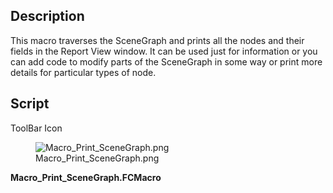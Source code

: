 <languages/>

<div lang="en" dir="ltr" class="mw-content-ltr">
{{Macro
|Name=Macro_Print_SceneGraph
|Description=This macro traverses the SceneGraph and prints all the nodes and their fields in the Report View window. It can be used just for information or you can add code to modify parts of the SceneGraph in some way or print more details for particular types of node.
|Author=Aleph0
|Version=00.03
|Date=2017-10-24
|FCVersion=0.16.6703
|Download=[https://wiki.freecad.org/images/0/0b/Macro_Print_SceneGraph.png ToolBar Icon]
}}
</div>

<div lang="en" dir="ltr" class="mw-content-ltr">
==Description==
</div>

<div lang="en" dir="ltr" class="mw-content-ltr">
This macro traverses the SceneGraph and prints all the nodes and their fields in the Report View window. It can be used just for information or you can add code to modify parts of the SceneGraph in some way or print more details for particular types of node.
</div>        

<div lang="en" dir="ltr" class="mw-content-ltr">
==Script==
</div>

<div lang="en" dir="ltr" class="mw-content-ltr">
ToolBar Icon
</div>
[[Image:Macro_Print_SceneGraph.png]]

'''Macro_Print_SceneGraph.FCMacro'''

{{MacroCode|code=
# -*- coding: utf-8 -*-
"""
***************************************************************************
*                                                                         *
*   This macro traverses the SceneGraph and prints all the nodes and      *
*   their fields in the Report View window. It can be used just for       *
*   information or you can add code to modify parts of the SceneGraph in  *
*   some way or print more details for particular types of node.          *
*                                                                         *
***************************************************************************
*   Copyright © 2017 Richard P. Parkins, M. A.                          *
*                                                                         *
*   This file is a supplement to the FreeCAD CAx development system.      *
*                                                                         *
*   This program is free software; you can redistribute it and/or modify  *
*   it under the terms of the GNU Lesser General Public License (LGPL)    *
*   as published by the Free Software Foundation; either version 2 of     *
*   the License, or (at your option) any later version.                   *
*   for detail see the LICENCE text file.                                 *
*                                                                         *
*   This software is distributed in the hope that it will be useful,      *
*   but WITHOUT ANY WARRANTY; without even the implied warranty of        *
*   MERCHANTABILITY or FITNESS FOR A PARTICULAR PURPOSE.  See the         *
*   GNU Library General Public License for more details.                  *
*                                                                         *
*   You should have received a copy of the GNU Library General Public     *
*   License along with this macro; if not, write to the Free Software     *
*   Foundation, Inc., 59 Temple Place, Suite 330, Boston, MA  02111-1307  *
*   USA                                                                   *
***************************************************************************
"""
__title__   = "Print_SceneGraph"
__author__  = "Aleph0"
__version__ = "00.03"
__date__    = "24/10/2017"
__Comment__ = "SceneGraph explorer"
__Wiki__ = "https://wiki.freecad.org/index.php?title=Macro_Print_SceneGraph"
__Help__ = "see first few lines of macro text"
__Status__ = "stable"
__Requires__ = "freecad 0.16"

#OS: Ubuntu 14.04.5 LTS
#Word size of OS: 64-bit
#Word size of FreeCAD: 64-bit
#Version: 0.16.6703 (Git)
#Build type: None
#Branch: releases/FreeCAD-0-16
#Hash: 2ce5c8d2e3020d05005ed71f710e09e9aa561f40
#Python version: 2.7.6
#Qt version: 4.8.6
#Coin version: 4.0.0a
#OCC version: 6.8.0.oce-0.17

import FreeCAD
from pivy import coin
import PySide
from PySide import QtGui, QtCore

def printFields(node,indent):
    nm = node.getName().__str__()
    if nm != "":
        FreeCAD.Console.PrintLog(indent+"name: "+nm+"\n") 
    fl = node.getFieldData()
    for i in range(fl.getNumFields()):
        name = fl.getFieldName(i)
        if name.__str__() != "point":
            val = node.getField(fl.getFieldName(i)).get()
            FreeCAD.Console.PrintLog(indent+str(name)+" -> "+str(val)+"\n")

def printTree(node,indent):
    FreeCAD.Console.PrintLog(indent+node.__str__()+"\n")
    if node.getTypeId().getName().__str__() == "Coordinate3":
        points=node.point
        for i in range(points.getNum()):
            FreeCAD.Console.PrintLog(indent+" "+str(i)+": "+str(points[i].getValue())+"\n")
    if node.getTypeId().getName().__str__() == "Coordinate4":
        points=node.point
        for i in range(points.getNum()):
            FreeCAD.Console.PrintLog(indent+" "+str(i)+": "+str(points[i].getValue())+"\n")
    printFields(node,indent+" ")
    if node.getChildren().__str__() != "None":
        for i in range(node.getNumChildren()):
            printTree(node.getChild(i),indent+" ")

ad = FreeCADGui.ActiveDocument
if ad == None:
    FreeCAD.Console.PrintLog("No active document\n")
else:
    QtGui.QApplication.setOverrideCursor(QtGui.QCursor(QtCore.Qt.WaitCursor))
    printTree(ad.ActiveView.getViewer().getSoEventManager().getSceneGraph(), "")
    QtGui.QApplication.restoreOverrideCursor()
}}